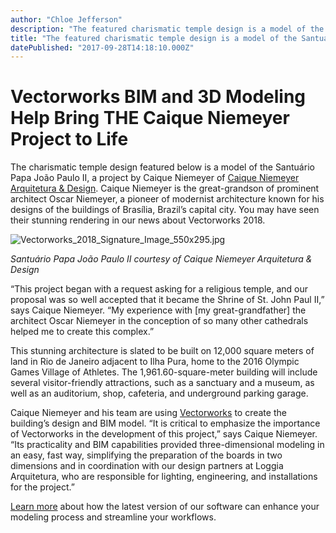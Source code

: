 ```yaml
---
author: "Chloe Jefferson"
description: "The featured charismatic temple design is a model of the Santuário Papa João Paulo II, a project by Caique Niemeyer of Caique Niemeyer Arquitetura & Design."
title: "The featured charismatic temple design is a model of the Santuário Papa João Paulo II, a project by Caique Niemeyer of Caique Niemeyer Arquitetura & Design." 
datePublished: "2017-09-28T14:18:10.000Z"
---
```

# Vectorworks BIM and 3D Modeling Help Bring THE Caique Niemeyer Project to Life

The charismatic temple design featured below is a model of the Santuário Papa João Paulo II, a project by Caique Niemeyer of [Caique Niemeyer Arquitetura & Design](http://www.caiqueniemeyer.com.br/). Caique Niemeyer is the great-grandson of prominent architect Oscar Niemeyer, a pioneer of modernist architecture known for his designs of the buildings of Brasília, Brazil’s capital city. You may have seen their stunning rendering in our news about Vectorworks 2018.

![Vectorworks_2018_Signature_Image_550x295.jpg](https://blog.vectorworks.net/hs-fs/hubfs/Church%20Project_092817/Vectorworks_2018_Signature_Image_550x295.jpg?width=550&height=295&name=Vectorworks_2018_Signature_Image_550x295.jpg)

_Santuário Papa João Paulo II courtesy of Caique Niemeyer Arquitetura & Design_

“This project began with a request asking for a religious temple, and our proposal was so well accepted that it became the Shrine of St. John Paul II,” says Caique Niemeyer. “My experience with \[my great-grandfather\] the architect Oscar Niemeyer in the conception of so many other cathedrals helped me to create this complex.”

This stunning architecture is slated to be built on 12,000 square meters of land in Rio de Janeiro adjacent to Ilha Pura, home to the 2016 Olympic Games Village of Athletes. The 1,961.60-square-meter building will include several visitor-friendly attractions, such as a sanctuary and a museum, as well as an auditorium, shop, cafeteria, and underground parking garage.

Caique Niemeyer and his team are using [Vectorworks](http://www.vectorworks.net/?utm%5Fcampaign=blog&utm%5Fsource=intext&utm%5Fmedium=planetvectorworks&utm%5Fcontent=niemeyerchurchproject092817) to create the building’s design and BIM model. “It is critical to emphasize the importance of Vectorworks in the development of this project,” says Caique Niemeyer. “Its practicality and BIM capabilities provided three-dimensional modeling in an easy, fast way, simplifying the preparation of the boards in two dimensions and in coordination with our design partners at Loggia Arquitetura, who are responsible for lighting, engineering, and installations for the project.”

[Learn more](http://www.vectorworks.net/en/2018?utm%5Fcampaign=blog&utm%5Fsource=intext&utm%5Fmedium=planetvectorworks&utm%5Fcontent=niemeyerchurchproject092817) about how the latest version of our software can enhance your modeling process and streamline your workflows. 

 
